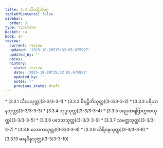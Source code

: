 ```yaml
---
title: 3.3 သီလဋ္ဌိတိဝဂ္ဂ
tableOfContents: false
sidebar:
  order: 3
type: tipitaka
basket: su
book: sn
review:
  current: review
  updated: '2025-10-20T15:32:05.675927'
  updated_by: ''
  notes: ''
  history:
  - state: review
    date: '2025-10-20T15:32:05.675927'
    updated_by: ''
    notes: ''
    previous_state: draft
---
```



<DynamicBreadcrumb />


<ReviewStatus review={frontmatter.review} showDetails={true} />

<HypothesisAnnotation frontmatter={frontmatter} />



<TableOfContents book="sn" section="3.3">
* [3.3.1 သီလသုတ္တ](3-3/3-3-1)
* [3.3.2 စိရဋ္ဌိတိသုတ္တ](3-3/3-3-2)
* [3.3.3 ပရိဟာနသုတ္တ](3-3/3-3-3)
* [3.3.4 သုဒ္ဓသုတ္တ](3-3/3-3-4)
* [3.3.5 အညတရဗြာဟ္မဏသုတ္တ](3-3/3-3-5)
* [3.3.6 ပဒေသသုတ္တ](3-3/3-3-6)
* [3.3.7 သမတ္တသုတ္တ](3-3/3-3-7)
* [3.3.8 လောကသုတ္တ](3-3/3-3-8)
* [3.3.9 သိရိဝဍ္ဎသုတ္တ](3-3/3-3-9)
* [3.3.10 မာနဒိန္နသုတ္တ](3-3/3-3-10)
</TableOfContents>